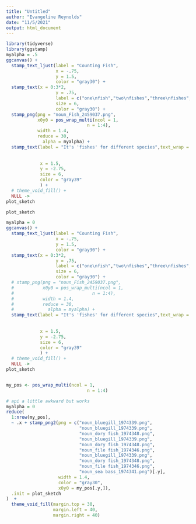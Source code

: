 ```yaml
---
title: "Untitled"
author: "Evangeline Reynolds"
date: "11/5/2021"
output: html_document
---
```


```r
library(tidyverse)
library(ggstamp)
myalpha = .5
ggcanvas() + 
  stamp_text_ljust(label = "Counting Fish",
                   x = -.75,
                   y = 1.5,
                   color = "gray30") +
  stamp_text(x = 0:3*2,
                   y = .75,
                   label = c("one\nfish","two\nfishes","three\nfishes","four\nfishes"),
                   size = 6,
                   color = "gray30") +
  stamp_png(png = "noun_Fish_2459037.png", 
            x0y0 = pos_wrap_multi(ncol = 1, 
                               n = 1:4),
            width = 1.4,
            reduce = 30,
              alpha = myalpha) + 
  stamp_text(label = "It's 'fishes' for different species",text_wrap = T,char_width = 30,
              
              
             x = 1.5,
             y = -2.75,
             size = 6,
             color = "gray39"
             ) +
  # theme_void_fill() +
  NULL ->
plot_sketch

plot_sketch
```


```r
myalpha = 0
ggcanvas() + 
  stamp_text_ljust(label = "Counting Fish",
                   x = -.75,
                   y = 1.5,
                   color = "gray30") +
  stamp_text(x = 0:3*2,
                   y = .75,
                   label = c("one\nfish","two\nfishes","three\nfishes","four\nfishes"),
                   size = 6,
                   color = "gray30") +
  # stamp_png(png = "noun_Fish_2459037.png", 
  #           x0y0 = pos_wrap_multi(ncol = 1, 
  #                              n = 1:4),
  #           width = 1.4,
  #           reduce = 30,
  #             alpha = myalpha) + 
  stamp_text(label = "It's 'fishes' for different species",text_wrap = T,char_width = 30,
              
              
             x = 1.5,
             y = -2.75,
             size = 6,
             color = "gray39"
             ) +
  # theme_void_fill() +
  NULL ->
plot_sketch


my_pos <- pos_wrap_multi(ncol = 1, 
                               n = 1:4)

# api a little awkward but works
myalpha = 0 
reduce(
  1:nrow(my_pos),
  ~ .x + stamp_png2(png = c("noun_bluegill_1974339.png",
                            "noun_bluegill_1974339.png",
                            "noun_dory fish_1974348.png",
                            "noun_bluegill_1974339.png",
                            "noun_dory fish_1974348.png",
                            "noun_file fish_1974346.png",       
                            "noun_bluegill_1974339.png",
                            "noun_dory fish_1974348.png",
                            "noun_file fish_1974346.png",
                            "noun_sea bass_1974341.png")[.y],
                    width = 1.4,
                    color = "gray30",
                    x0y0 = my_pos[.y,]),
  .init = plot_sketch
)  + 
  theme_void_fill(margin.top = 30,
                  margin.left = 40,
                  margin.right = 40) 
```

